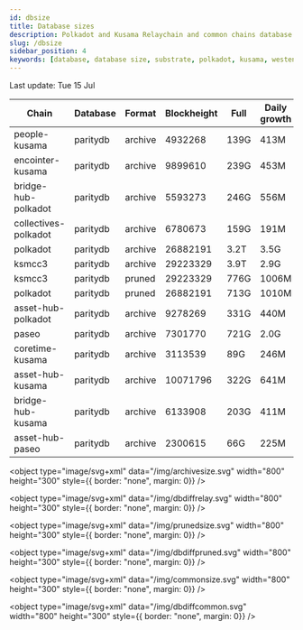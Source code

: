 ```yaml
---
id: dbsize
title: Database sizes
description: Polkadot and Kusama Relaychain and common chains database sizes
slug: /dbsize
sidebar_position: 4
keywords: [database, database size, substrate, polkadot, kusama, westend]
---
```



Last update: Tue 15 Jul

| Chain    | Database   | Format | Blockheight | Full         | Daily growth |
| ------------------------| ----------- | -------- | ------- | ---------- | ----- | 
| people-kusama | paritydb | archive | 4932268 | 139G | 413M |
| encointer-kusama | paritydb | archive | 9899610 | 239G | 453M |
| bridge-hub-polkadot | paritydb | archive | 5593273 | 246G | 556M |
| collectives-polkadot | paritydb | archive | 6780673 | 159G | 191M |
| polkadot | paritydb | archive | 26882191 | 3.2T | 3.5G |
| ksmcc3 | paritydb | archive | 29223329 | 3.9T | 2.9G |
| ksmcc3 | paritydb | pruned | 29223329 | 776G | 1006M |
| polkadot | paritydb | pruned | 26882191 | 713G | 1010M |
| asset-hub-polkadot | paritydb | archive | 9278269 | 331G | 440M |
| paseo | paritydb | archive | 7301770 | 721G | 2.0G |
| coretime-kusama | paritydb | archive | 3113539 | 89G | 246M |
| asset-hub-kusama | paritydb | archive | 10071796 | 322G | 641M |
| bridge-hub-kusama | paritydb | archive | 6133908 | 203G | 411M |
| asset-hub-paseo | paritydb | archive | 2300615 | 66G | 225M |
<object type="image/svg+xml" data="/img/archivesize.svg" width="800" height="300" style={{ border: "none", margin: 0}} />

<object type="image/svg+xml" data="/img/dbdiffrelay.svg" width="800" height="300" style={{ border: "none", margin: 0}} />

<object type="image/svg+xml" data="/img/prunedsize.svg" width="800" height="300" style={{ border: "none", margin: 0}} />

<object type="image/svg+xml" data="/img/dbdiffpruned.svg" width="800" height="300" style={{ border: "none", margin: 0}} />

<object type="image/svg+xml" data="/img/commonsize.svg" width="800" height="300" style={{ border: "none", margin: 0}} />

<object type="image/svg+xml" data="/img/dbdiffcommon.svg" width="800" height="300" style={{ border: "none", margin: 0}} />
